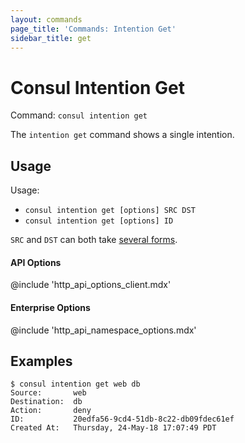 ```yaml
---
layout: commands
page_title: 'Commands: Intention Get'
sidebar_title: get
---
```


# Consul Intention Get

Command: `consul intention get`

The `intention get` command shows a single intention.

## Usage

Usage:

- `consul intention get [options] SRC DST`
- `consul intention get [options] ID`

`SRC` and `DST` can both take [several forms](/docs/commands/intention#source-and-destination-naming).

#### API Options

@include 'http_api_options_client.mdx'

#### Enterprise Options

@include 'http_api_namespace_options.mdx'

## Examples

```shell-session
$ consul intention get web db
Source:       web
Destination:  db
Action:       deny
ID:           20edfa56-9cd4-51db-8c22-db09fdec61ef
Created At:   Thursday, 24-May-18 17:07:49 PDT
```
